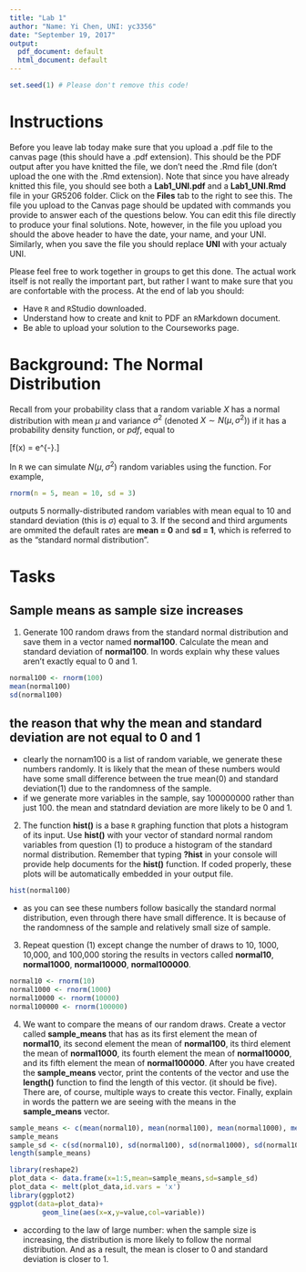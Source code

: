 ```yaml
---
title: "Lab 1"
author: "Name: Yi Chen, UNI: yc3356"
date: "September 19, 2017"
output:
  pdf_document: default
  html_document: default
---
```


```r
set.seed(1) # Please don't remove this code!
```

# Instructions 
Before you leave lab today make sure that you upload a .pdf file to the canvas page (this should have a .pdf extension). This should be the PDF output after you have knitted the file, we don't need the .Rmd file (don't upload the one with the .Rmd extension).  Note that since you have already knitted this file, you should see both a **Lab1_UNI.pdf** and a **Lab1_UNI.Rmd** file in your GR5206 folder.  Click on the **Files** tab to the right to see this.  The file you upload to the Canvas page should be updated with commands you provide to answer each of the questions below.  You can edit this file directly to produce your final solutions.  Note, however, in the file you upload you should the above header to have the date, your name, and your UNI.  Similarly, when you save the file you should replace **UNI** with your actualy UNI.

Please feel free to work together in groups to get this done.  The actual work itself is not really the important part, but rather I want to make sure that you are confortable with the process.  At the end of lab you should:

* Have `R` and `R`Studio downloaded.
* Understand how to create and knit to PDF an `R`Markdown document.
* Be able to upload your solution to the Courseworks page.

# Background: The Normal Distribution
Recall from your probability class that a random variable $X$ has a normal distribution with mean $\mu$ and variance $\sigma^2$ (denoted $X \sim N(\mu, \sigma^2)$) if it has a probability density function, or *pdf*, equal to

\[f(x) = \frac{1}{\sqrt{2\pi \sigma^2}} e^{-\frac{(x - \mu)^2}{2\sigma^2}}.\]

In `R` we can simulate $N(\mu, \sigma^2)$ random variables using the \texttt{rnorm()} function.  For example,

```r
rnorm(n = 5, mean = 10, sd = 3)
```

outputs 5 normally-distributed random variables with mean equal to 10 and standard deviation (this is $\sigma$) equal to 3.  If the second and third arguments are ommited the default rates are **mean = 0** and **sd = 1**, which is referred to as the "standard normal distribution".

# Tasks

## Sample means as sample size increases

1) Generate 100 random draws from the standard normal distribution and save them in a vector named **normal100**.  Calculate the mean and standard deviation of **normal100**.  In words explain why these values aren't exactly equal to 0 and 1.

```r
normal100 <- rnorm(100)
mean(normal100)
sd(normal100)
```
## the reason that why the mean and standard deviation are not equal to 0 and 1
* clearly the nornam100 is a list of random variable, we generate these numbers randomly. It is likely that the mean of these numbers would have some small difference between the true mean(0) and standard deviation(1) due to the randomness of the sample. 
* if we generate more variables in the sample, say 100000000 rather than just 100. the mean and statndard deviation are more likely to be 0 and 1.


2) The function **hist()** is a base `R` graphing function that plots a histogram of its input.  Use **hist()** with your vector of standard normal random variables from question (1) to produce a histogram of the standard normal distribution.  Remember that typing **?hist** in your console will provide help documents for the **hist()** function.  If coded properly, these plots will be automatically embedded in your output file.
```r
hist(normal100)
```
* as you can see these numbers follow basically the standard normal distribution, even through there have small difference. It is because of the randomness of the sample and relatively small size of sample.

3) Repeat question (1) except change the number of draws to 10, 1000, 10,000, and 100,000 storing the results in vectors called **normal10**, **normal1000**, **normal10000**, **normal100000**.  
```r
normal10 <- rnorm(10)
normal1000 <- rnorm(1000)
normal10000 <- rnorm(10000)
normal100000 <- rnorm(100000)
```

4) We want to compare the means of our random draws.  Create a vector called **sample_means** that has as its first element the mean of **normal10**, its second element the mean of **normal100**, its third element the mean of **normal1000**, its fourth element the mean of **normal10000**, and its fifth element the mean of **normal100000**.  After you have created the **sample_means** vector, print the contents of the vector and use the **length()** function to find the length of this vector.  (it should be five).  There are, of course, multiple ways to create this vector.  Finally, explain in words the pattern we are seeing with the means in the **sample_means** vector.
```r
sample_means <- c(mean(normal10), mean(normal100), mean(normal1000), mean(normal10000), mean(normal100000))
sample_means
sample_sd <- c(sd(normal10), sd(normal100), sd(normal1000), sd(normal10000), sd(normal100000))
length(sample_means)

library(reshape2)
plot_data <- data.frame(x=1:5,mean=sample_means,sd=sample_sd)
plot_data <- melt(plot_data,id.vars = 'x')
library(ggplot2)
ggplot(data=plot_data)+
        geom_line(aes(x=x,y=value,col=variable))
```
* according to the law of large number: when the sample size is increasing, the distribution is more likely to follow the normal distribution. And as a result, the mean is closer to 0 and standard deviation is closer to 1. 